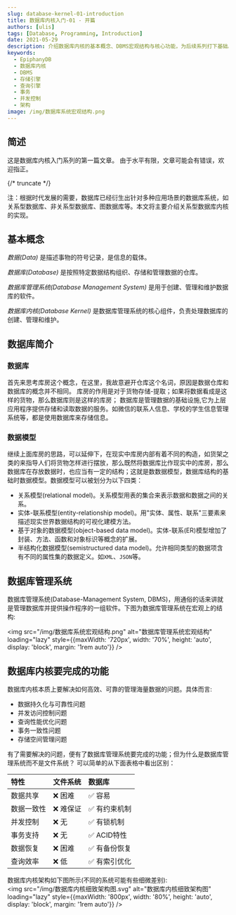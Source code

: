 ```yaml
---
slug: database-kernel-01-introduction
title: 数据库内核入门-01 - 开篇
authors: [ulis]
tags: [Database, Programming, Introduction]
date: 2021-05-29
description: 介绍数据库内核的基本概念、DBMS宏观结构与核心功能，为后续系列打下基础。
keywords:
  - EpiphanyDB
  - 数据库内核
  - DBMS
  - 存储引擎
  - 查询引擎
  - 事务
  - 并发控制
  - 架构
image: /img/数据库系统宏观结构.png
---
```



<Head>
  <script type="application/ld+json">
    {JSON.stringify({
      '@context': 'https://schema.org',
      '@type': 'BlogPosting',
      headline: '数据库内核入门-01 - 开篇',
      datePublished: '2021-05-29',
      description: '介绍数据库内核的基本概念、DBMS宏观结构与核心功能，为后续系列打下基础。',
      image: ['/img/数据库系统宏观结构.png'],
      author: { '@type': 'Person', name: 'ULis' },
    })}
  </script>
  <meta name="robots" content="index,follow" />
</Head>

## 简述
这是数据库内核入门系列的第一篇文章。 由于水平有限，文章可能会有错误，欢迎指正。

{/* truncate */}

注：根据时代发展的需要，数据库已经衍生出针对多种应用场景的数据库系统，如关系型数据库、非关系型数据库、图数据库等。本文将主要介绍关系型数据库内核的实现。


## 基本概念

*数据(Data)* 是描述事物的符号记录，是信息的载体。

*数据库(Database)* 是按照特定数据结构组织、存储和管理数据的仓库。

*数据库管理系统(Database Management System)* 是用于创建、管理和维护数据库的软件。

*数据库内核(Database Kernel)* 是数据库管理系统的核心组件，负责处理数据库的创建、管理和维护。


## 数据库简介

### 数据库
首先来思考库房这个概念，在这里，我故意避开仓库这个名词，原因是数据仓库和数据库的概念并不相同。 库房的作用是对于货物存储-提取；如果将数据看成是这样的货物，那么数据库则是这样的库房；
数据库是管理数据的基础设施,它为上层应用程序提供存储和读取数据的服务。如微信的联系人信息、学校的学生信息管理系统等，都是使用数据库来存储信息。

### 数据模型
继续上面库房的思路，可以延伸下，在现实中库房内部有着不同的构造，如货架之类的来指导人们将货物怎样进行摆放，那么既然将数据库比作现实中的库房，那么数据库在存放数据时，也应当有一定的结构；这就是数数据模型，数据库结构的基础时数据模型。数据模型可以被划分为以下四类：  
- 关系模型(relational model)。关系模型用表的集合来表示数据和数据之间的关系。
- 实体-联系模型(entity-relationship model)。用"实体、属性、联系"三要素来描述现实世界数据结构的可视化建模方法。
- 基于对象的数据模型(object-based data model)。实体-联系(ER)模型增加了封装、方法、函数和对象标识等概念的扩展。
- 半结构化数据模型(semistructured data model)。允许相同类型的数据项含有不同的属性集的数据定义。如`XML`、`JSON`等。


## 数据库管理系统
数据库管理系统(Database-Management System, DBMS)，用通俗的话来讲就是管理数据库并提供操作程序的一组软件。下图为数据库管理系统在宏观上的结构:  

<img src="/img/数据库系统宏观结构.png" alt="数据库管理系统宏观结构" loading="lazy" style={{maxWidth: '720px', width: '70%', height: 'auto', display: 'block', margin: '1rem auto'}} />

## 数据库内核要完成的功能
数据库内核本质上要解决如何高效、可靠的管理海量数据的问题。具体而言:  
- 数据持久化与可靠性问题
- 并发访问控制问题
- 查询性能优化问题
- 事务一致性问题
- 存储空间管理问题

有了需要解决的问题，便有了数据库管理系统要完成的功能；但为什么是数据库管理系统而不是文件系统？
可以简单的从下面表格中看出区别：

| 特性 | 文件系统 | 数据库 |
| :--- | :--- | :--- |
| 数据共享 | ❌ 困难 | ✅ 容易 |
| 数据一致性 | ❌ 难保证 | ✅ 有约束机制 |
| 并发控制 | ❌ 无 | ✅ 有锁机制 |
| 事务支持 | ❌ 无 | ✅ ACID特性 |
| 数据恢复 | ❌ 困难 | ✅ 有备份恢复 |
| 查询效率 | ❌ 低 | ✅ 有索引优化 |


数据库内核架构如下图所示(不同的系统可能有些细微差别):  
<img src="/img/数据库内核细致架构图.svg" alt="数据库内核细致架构图" loading="lazy" style={{maxWidth: '800px', width: '80%', height: 'auto', display: 'block', margin: '1rem auto'}} />